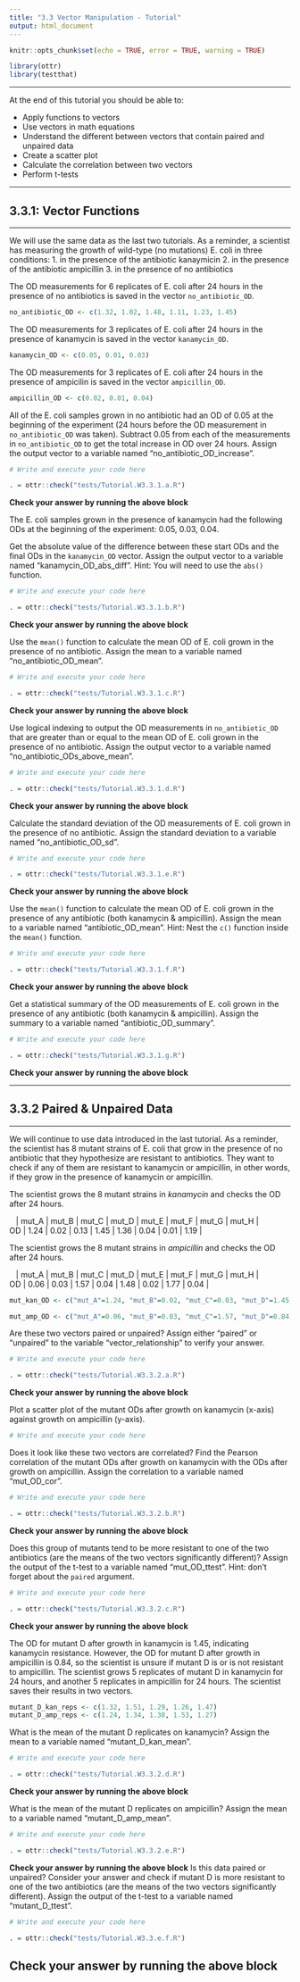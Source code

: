 ```yaml
---
title: "3.3 Vector Manipulation - Tutorial"
output: html_document
---
```


```r
knitr::opts_chunk$set(echo = TRUE, error = TRUE, warning = TRUE)

library(ottr)
library(testthat)
```

---

At the end of this tutorial you should be able to:

* Apply functions to vectors
* Use vectors in math equations
* Understand the different between vectors that contain paired and unpaired data
* Create a scatter plot
* Calculate the correlation between two vectors
* Perform t-tests

---

## 3.3.1: Vector Functions

---

We will use the same data as the last two tutorials. As a reminder, a scientist has measuring the growth of wild-type (no mutations) E. coli in three conditions:
1. in the presence of the antibiotic kanaymicin
2. in the presence of the antibiotic ampicillin
3. in the presence of no antibiotics

The OD measurements for 6 replicates of E. coli after 24 hours in the presence of no antibiotics is saved in the vector `no_antibiotic_OD`.

```r
no_antibiotic_OD <- c(1.32, 1.02, 1.48, 1.11, 1.23, 1.45)
```

The OD measurements for 3 replicates of E. coli after 24 hours in the presence of kanamycin is saved in the vector `kanamycin_OD`.

```r
kanamycin_OD <- c(0.05, 0.01, 0.03)
```

The OD measurements for 3 replicates of E. coli after 24 hours in the presence of ampicilin is saved in the vector `ampicillin_OD`.

```r
ampicillin_OD <- c(0.02, 0.01, 0.04)
```

All of the E. coli samples grown in no antibiotic had an OD of 0.05 at the beginning of the experiment (24 hours before the OD measurement in `no_antibiotic_OD` was taken). Subtract 0.05 from each of the measurements in `no_antibiotic_OD` to get the total increase in OD over 24 hours. Assign the output vector to a variable named "no_antibiotic_OD_increase".
```r
# Write and execute your code here

```

```r
. = ottr::check("tests/Tutorial.W3.3.1.a.R")
```
**Check your answer by running the above block** 

The E. coli samples grown in the presence of kanamycin had the following ODs at the beginning of the experiment: 0.05, 0.03, 0.04. 

Get the absolute value of the difference between these start ODs and the final ODs in the `kanamycin_OD` vector. Assign the output vector to a variable named "kanamycin_OD_abs_diff". Hint: You will need to use the `abs()` function.
```r
# Write and execute your code here

```

```r
. = ottr::check("tests/Tutorial.W3.3.1.b.R")
```
**Check your answer by running the above block** 

Use the `mean()` function to calculate the mean OD of E. coli grown in the presence of no antibiotic. Assign the mean to a variable named "no_antibiotic_OD_mean".
```r
# Write and execute your code here

```

```r
. = ottr::check("tests/Tutorial.W3.3.1.c.R")
```
**Check your answer by running the above block** 

Use logical indexing to output the OD measurements in `no_antibiotic_OD` that are greater than or equal to the mean OD of E. coli grown in the presence of no antibiotic. Assign the output vector to a variable named "no_antibiotic_ODs_above_mean".
```r
# Write and execute your code here

```

```r
. = ottr::check("tests/Tutorial.W3.3.1.d.R")
```
**Check your answer by running the above block** 

Calculate the standard deviation of the OD measurements of E. coli grown in the presence of no antibiotic. Assign the standard deviation to a variable named "no_antibiotic_OD_sd".
```r
# Write and execute your code here

```

```r
. = ottr::check("tests/Tutorial.W3.3.1.e.R")
```
**Check your answer by running the above block** 

Use the `mean()` function to calculate the mean OD of E. coli grown in the presence of any antibiotic (both kanamycin & ampicillin). Assign the mean to a variable named "antibiotic_OD_mean". 
Hint: Nest the `c()` function inside the `mean()` function.
```r
# Write and execute your code here

```

```r
. = ottr::check("tests/Tutorial.W3.3.1.f.R")
```
**Check your answer by running the above block** 

Get a statistical summary of the OD measurements of E. coli grown in the presence of any antibiotic (both kanamycin & ampicillin). Assign the summary to a variable named "antibiotic_OD_summary".
```r
# Write and execute your code here

```

```r
. = ottr::check("tests/Tutorial.W3.3.1.g.R")
```
**Check your answer by running the above block** 

---

## 3.3.2 Paired & Unpaired Data

---

We will continue to use data introduced in the last tutorial. As a reminder, the scientist has 8 mutant strains of E. coli that grow in the presence of no antibiotic that they hypothesize are resistant to antibiotics. They want to check if any of them are resistant to kanamycin or ampicillin, in other words, if they grow in the presence of kanamycin or ampicillin.

The scientist grows the 8 mutant strains in *kanamycin* and checks the OD after 24 hours. 

|    | mut_A | mut_B | mut_C | mut_D | mut_E | mut_F | mut_G | mut_H | 
| OD | 1.24  | 0.02  | 0.13  | 1.45  | 1.36  | 0.04  | 0.01  | 1.19  |

The scientist grows the 8 mutant strains in *ampicillin* and checks the OD after 24 hours. 

|    | mut_A | mut_B | mut_C | mut_D | mut_E | mut_F | mut_G | mut_H | 
| OD | 0.06  | 0.03  | 1.57  | 0.04  | 1.48  | 0.02  | 1.77  | 0.04  |

```r
mut_kan_OD <- c("mut_A"=1.24, "mut_B"=0.02, "mut_C"=0.03, "mut_D"=1.45, "mut_E"=1.36, "mut_F"=0.04, "mut_G"=0.01, "mut_H"=1.19)

mut_amp_OD <- c("mut_A"=0.06, "mut_B"=0.03, "mut_C"=1.57, "mut_D"=0.84, "mut_E"=1.48, "mut_F"=0.02, "mut_G"=1.77, "mut_H"=0.04)
```

Are these two vectors paired or unpaired? Assign either "paired" or "unpaired" to the variable "vector_relationship" to verify your answer.
```r
# Write and execute your code here

```

```r
. = ottr::check("tests/Tutorial.W3.3.2.a.R")
```
**Check your answer by running the above block** 

Plot a scatter plot of the mutant ODs after growth on kanamycin (x-axis) against growth on ampicillin (y-axis).

```r
# Write and execute your code here

```

Does it look like these two vectors are correlated? Find the Pearson correlation of the mutant ODs after growth on kanamycin with the ODs after growth on ampicillin. Assign the correlation to a variable named "mut_OD_cor".
```r
# Write and execute your code here

```

```r
. = ottr::check("tests/Tutorial.W3.3.2.b.R")
```
**Check your answer by running the above block** 

Does this group of mutants tend to be more resistant to one of the two antibiotics (are the means of the two vectors significantly different)? Assign the output of the t-test to a variable named "mut_OD_ttest". Hint: don't forget about the `paired` argument. 
```r
# Write and execute your code here

```

```r
. = ottr::check("tests/Tutorial.W3.3.2.c.R")
```
**Check your answer by running the above block** 

The OD for mutant D after growth in kanamycin is 1.45, indicating kanamycin resistance. However, the OD for mutant D after growth in ampicillin is 0.84, so the scientist is unsure if mutant D is or is not resistant to ampicillin. The scientist grows 5 replicates of mutant D in kanamycin for 24 hours, and another 5 replicates in ampicillin for 24 hours. The scientist saves their results in two vectors.

```r
mutant_D_kan_reps <- c(1.32, 1.51, 1.29, 1.26, 1.47)
mutant_D_amp_reps <- c(1.24, 1.34, 1.38, 1.53, 1.27)
```

What is the mean of the mutant D replicates on kanamycin? Assign the mean to a variable named "mutant_D_kan_mean".
```r
# Write and execute your code here

```

```r
. = ottr::check("tests/Tutorial.W3.3.2.d.R")
```
**Check your answer by running the above block** 

What is the mean of the mutant D replicates on ampicillin? Assign the mean to a variable named "mutant_D_amp_mean".
```r
# Write and execute your code here

```

```r
. = ottr::check("tests/Tutorial.W3.3.2.e.R")
```
**Check your answer by running the above block** 
Is this data paired or unpaired? Consider your answer and check if mutant D is more resistant to one of the two antibiotics (are the means of the two vectors significantly different). Assign the output of the t-test to a variable named "mutant_D_ttest". 

```r
# Write and execute your code here

```

```r
. = ottr::check("tests/Tutorial.W3.3.e.f.R")
```
**Check your answer by running the above block** 
---
